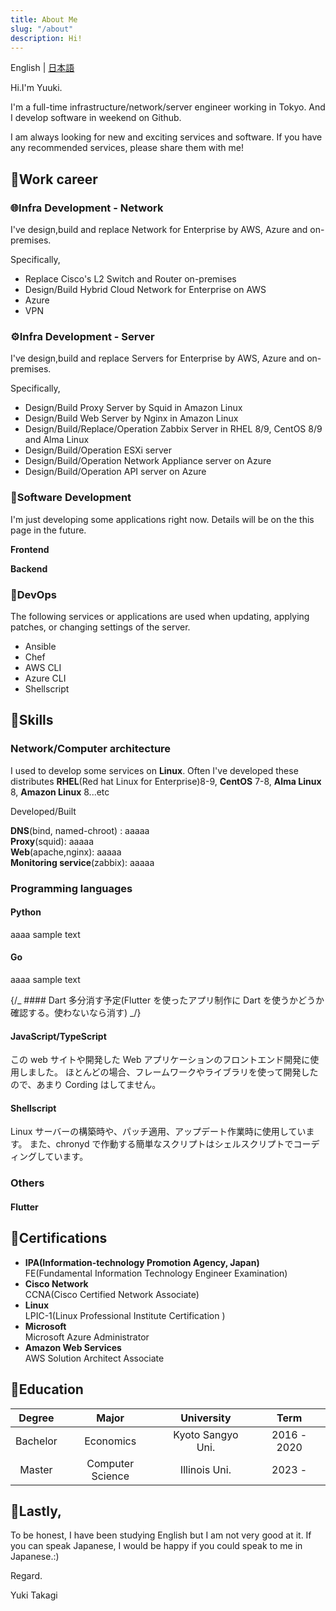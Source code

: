 ```yaml
---
title: About Me
slug: "/about"
description: Hi!
---
```


English | [日本語](./about/index_ja.mdx)

Hi.I'm Yuuki.

I'm a full-time infrastructure/network/server engineer working in Tokyo.
And I develop software in weekend on Github.

I am always looking for new and exciting services and software.
If you have any recommended services, please share them with me!

## 📎Work career

### 🌐Infra Development - Network

I've design,build and replace Network for Enterprise by AWS, Azure and on-premises.

Specifically,

- Replace Cisco's L2 Switch and Router on-premises
- Design/Build Hybrid Cloud Network for Enterprise on AWS
- Azure
- VPN

### ⚙️Infra Development - Server

I've design,build and replace Servers for Enterprise by AWS, Azure and on-premises.

Specifically,

- Design/Build Proxy Server by Squid in Amazon Linux
- Design/Build Web Server by Nginx in Amazon Linux
- Design/Build/Replace/Operation Zabbix Server in RHEL 8/9, CentOS 8/9 and Alma Linux
- Design/Build/Operation ESXi server
- Design/Build/Operation Network Appliance server on Azure
- Design/Build/Operation API server on Azure

### 🚀Software Development

I'm just developing some applications right now.
Details will be on the this page in the future.

**Frontend**

**Backend**

### 🔄DevOps

The following services or applications are used when updating, applying patches, or changing settings of the server.

- Ansible
- Chef
- AWS CLI
- Azure CLI
- Shellscript

## 📎Skills

### Network/Computer architecture

I used to develop some services on **Linux**.
Often I've developed these distributes **RHEL**(Red hat Linux for Enterprise)8-9, **CentOS** 7-8, **Alma Linux** 8, **Amazon Linux** 8...etc

Developed/Built

**DNS**(bind, named-chroot) : aaaaa  
**Proxy**(squid): aaaaa  
**Web**(apache,nginx): aaaaa  
**Monitoring service**(zabbix): aaaaa

### Programming languages

#### Python

aaaa sample text

#### Go

aaaa sample text

{/_ #### Dart
多分消す予定(Flutter を使ったアプリ制作に Dart を使うかどうか確認する。使わないなら消す) _/}

#### JavaScript/TypeScript

この web サイトや開発した Web アプリケーションのフロントエンド開発に使用しました。
ほとんどの場合、フレームワークやライブラリを使って開発したので、あまり Cording はしてません。

#### Shellscript

Linux サーバーの構築時や、パッチ適用、アップデート作業時に使用しています。
また、chronyd で作動する簡単なスクリプトはシェルスクリプトでコーディングしています。

### Others

#### Flutter

## 📎Certifications

- **IPA(Information-technology Promotion Agency, Japan)**  
  FE(Fundamental Information Technology Engineer Examination)
- **Cisco Network**  
  CCNA(Cisco Certified Network Associate)
- **Linux**  
  LPIC-1(Linux Professional Institute Certification )
- **Microsoft**  
  Microsoft Azure Administrator
- **Amazon Web Services**  
  AWS Solution Architect Associate

## 📎Education

|  Degree  |      Major       |    University     |    Term     |
| :------: | :--------------: | :---------------: | :---------: |
| Bachelor |    Economics     | Kyoto Sangyo Uni. | 2016 - 2020 |
|  Master  | Computer Science |   Illinois Uni.   |   2023 -    |

## 📎Lastly,

To be honest, I have been studying English but I am not very good at it.
If you can speak Japanese, I would be happy if you could speak to me in Japanese.:)

Regard.

Yuki Takagi
